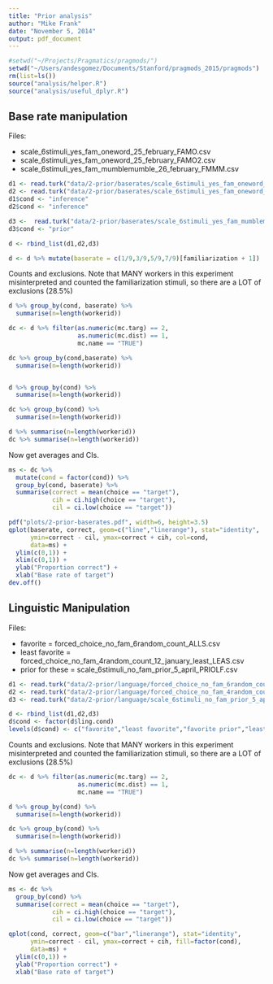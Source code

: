 ```yaml
---
title: "Prior analysis"
author: "Mike Frank"
date: "November 5, 2014"
output: pdf_document
---
```

  
```r
#setwd("~/Projects/Pragmatics/pragmods/")
setwd("~/Users/andesgomez/Documents/Stanford/pragmods_2015/pragmods")
rm(list=ls())
source("analysis/helper.R")
source("analysis/useful_dplyr.R")
```

Base rate manipulation
-----

Files:

* scale_6stimuli_yes_fam_oneword_25_february_FAMO.csv
* scale_6stimuli_yes_fam_oneword_25_february_FAMO2.csv
* scale_6stimuli_yes_fam_mumblemumble_26_february_FMMM.csv


```r
d1 <- read.turk("data/2-prior/baserates/scale_6stimuli_yes_fam_oneword_25_february_FAMO.csv")
d2 <- read.turk("data/2-prior/baserates/scale_6stimuli_yes_fam_oneword_25_february_FAMO2.csv")
d1$cond <- "inference"
d2$cond <- "inference"

d3 <-  read.turk("data/2-prior/baserates/scale_6stimuli_yes_fam_mumblemumble_26_february_FMMM.csv")
d3$cond <- "prior"

d <- rbind_list(d1,d2,d3) 

d <- d %>% mutate(baserate = c(1/9,3/9,5/9,7/9)[familiarization + 1])
```

Counts and exclusions. Note that MANY workers in this experiment misinterpreted and counted the familiarization stimuli, so there are a LOT of exclusions (28.5%)

```r
d %>% group_by(cond, baserate) %>%
  summarise(n=length(workerid))

dc <- d %>% filter(as.numeric(mc.targ) == 2,
                   as.numeric(mc.dist) == 1,
                   mc.name == "TRUE")

dc %>% group_by(cond,baserate) %>%
  summarise(n=length(workerid))


d %>% group_by(cond) %>%
  summarise(n=length(workerid))

dc %>% group_by(cond) %>%
  summarise(n=length(workerid))

d %>% summarise(n=length(workerid))
dc %>% summarise(n=length(workerid))
```

Now get averages and CIs.

```r
ms <- dc %>% 
  mutate(cond = factor(cond)) %>%
  group_by(cond, baserate) %>%
  summarise(correct = mean(choice == "target"),             
            cih = ci.high(choice == "target"),
            cil = ci.low(choice == "target"))

pdf("plots/2-prior-baserates.pdf", width=6, height=3.5)
qplot(baserate, correct, geom=c("line","linerange"), stat="identity",
      ymin=correct - cil, ymax=correct + cih, col=cond,
      data=ms) + 
  ylim(c(0,1)) + 
  xlim(c(0,1)) +
  ylab("Proportion correct") + 
  xlab("Base rate of target")
dev.off()
```

Linguistic Manipulation
----

Files:

* favorite = forced_choice_no_fam_6random_count_ALLS.csv
* least favorite = forced_choice_no_fam_4random_count_12_january_least_LEAS.csv
* prior for these = scale_6stimuli_no_fam_prior_5_april_PRIOLF.csv

```r
d1 <- read.turk("data/2-prior/language/forced_choice_no_fam_6random_count_16_december_ALLS.csv")
d2 <- read.turk("data/2-prior/language/forced_choice_no_fam_4random_count_12_january_least_LEAS.csv")
d3 <- read.turk("data/2-prior/language/scale_6stimuli_no_fam_prior_5_april_PRIOLF.csv")

d <- rbind_list(d1,d2,d3) 
d$cond <- factor(d$ling.cond)
levels(d$cond) <- c("favorite","least favorite","favorite prior","least favorite prior")
```

Counts and exclusions. Note that MANY workers in this experiment misinterpreted and counted the familiarization stimuli, so there are a LOT of exclusions (28.5%)

```r
dc <- d %>% filter(as.numeric(mc.targ) == 2,
                   as.numeric(mc.dist) == 1,
                   mc.name == "TRUE")

d %>% group_by(cond) %>%
  summarise(n=length(workerid))

dc %>% group_by(cond) %>%
  summarise(n=length(workerid))

d %>% summarise(n=length(workerid))
dc %>% summarise(n=length(workerid))
```

Now get averages and CIs.

```r
ms <- dc %>% 
  group_by(cond) %>%
  summarise(correct = mean(choice == "target"),             
            cih = ci.high(choice == "target"),
            cil = ci.low(choice == "target"))

qplot(cond, correct, geom=c("bar","linerange"), stat="identity",
      ymin=correct - cil, ymax=correct + cih, fill=factor(cond),
      data=ms) + 
  ylim(c(0,1)) + 
  ylab("Proportion correct") + 
  xlab("Base rate of target")
```



